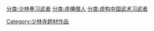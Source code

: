 [[分类:少林拳习武者|分类:少林拳习武者]]
[[分类:虛構僧人|分类:虛構僧人]]
[[分类:虚构中国武术习武者|分类:虚构中国武术习武者]]
[[Category:少林寺题材作品|Category:少林寺题材作品]]